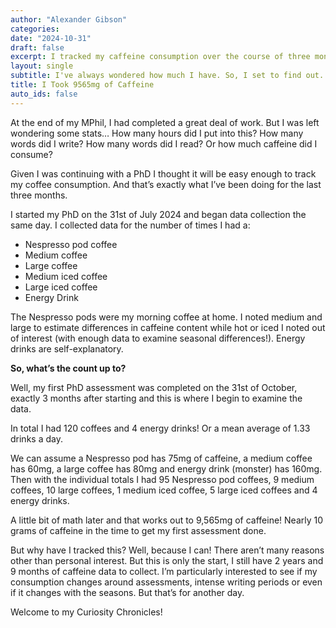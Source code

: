 ```yaml
---
author: "Alexander Gibson"
categories:
date: "2024-10-31"
draft: false
excerpt: I tracked my caffeine consumption over the course of three months while completing my first PhD assessment. Here's how much I had.
layout: single
subtitle: I've always wondered how much I have. So, I set to find out.
title: I Took 9565mg of Caffeine
auto_ids: false
---
```

At the end of my MPhil, I had completed a great deal of work. But I was left wondering some stats… How many hours did I put into this? How many words did I write? How many words did I read? Or how much caffeine did I consume?

Given I was continuing with a PhD I thought it will be easy enough to track my coffee consumption. And that’s exactly what I’ve been doing for the last three months.

I started my PhD on the 31st of July 2024 and began data collection the same day. I collected data for the number of times I had a:

- Nespresso pod coffee
- Medium coffee
- Large coffee
- Medium iced coffee
- Large iced coffee
- Energy Drink

The Nespresso pods were my morning coffee at home. I noted medium and large to estimate differences in caffeine content while hot or iced I noted out of interest (with enough data to examine seasonal differences!). Energy drinks are self-explanatory.

**So, what’s the count up to?**

Well, my first PhD assessment was completed on the 31st of October, exactly 3 months after starting and this is where I begin to examine the data.

In total I had 120 coffees and 4 energy drinks! Or a mean average of 1.33 drinks a day.

We can assume a Nespresso pod has 75mg of caffeine, a medium coffee has 60mg, a large coffee has 80mg and energy drink (monster) has 160mg. Then with the individual totals I had 95 Nespresso pod coffees, 9 medium coffees, 10 large coffees, 1 medium iced coffee, 5 large iced coffees and 4 energy drinks.

A little bit of math later and that works out to 9,565mg of caffeine! Nearly 10 grams of caffeine in the time to get my first assessment done.

But why have I tracked this? Well, because I can! There aren’t many reasons other than personal interest. But this is only the start, I still have 2 years and 9 months of caffeine data to collect. I’m particularly interested to see if my consumption changes around assessments, intense writing periods or even if it changes with the seasons. But that’s for another day.

Welcome to my Curiosity Chronicles!







